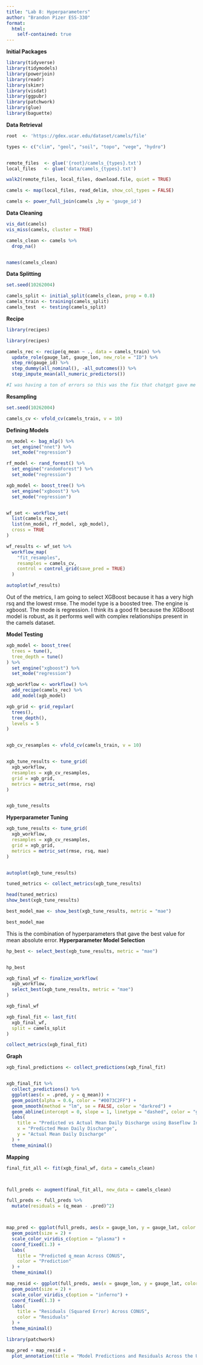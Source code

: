 ```yaml
---
title: "Lab 8: Hyperparameters"
author: "Brandon Pizer ESS-330"
format:
  html:
    self-contained: true
---
```

**Initial Packages**
```r
library(tidyverse)
library(tidymodels)
library(powerjoin)
library(readr)
library(skimr)
library(visdat)
library(ggpubr)
library(patchwork)
library(glue)
library(baguette)
```

**Data Retrieval**
```r
root  <- 'https://gdex.ucar.edu/dataset/camels/file'

types <- c("clim", "geol", "soil", "topo", "vege", "hydro")


remote_files  <- glue('{root}/camels_{types}.txt')
local_files   <- glue('data/camels_{types}.txt')

walk2(remote_files, local_files, download.file, quiet = TRUE)

camels <- map(local_files, read_delim, show_col_types = FALSE) 

camels <- power_full_join(camels ,by = 'gauge_id')
```

**Data Cleaning**
```r

vis_dat(camels)
vis_miss(camels, cluster = TRUE)

```
```r
camels_clean <- camels %>%
  drop_na()


names(camels_clean)

```

**Data Splitting**
```r
set.seed(10262004)

camels_split <- initial_split(camels_clean, prop = 0.8)
camels_train <- training(camels_split)
camels_test  <- testing(camels_split)

```

**Recipe**
```r

library(recipes)

library(recipes)

camels_rec <- recipe(q_mean ~ ., data = camels_train) %>%
  update_role(gauge_lat, gauge_lon, new_role = "ID") %>% 
  step_rm(gauge_id) %>% 
  step_dummy(all_nominal(), -all_outcomes()) %>%  
  step_impute_mean(all_numeric_predictors()) 

#I was having a ton of errors so this was the fix that chatgpt gave me


```

**Resampling**
```r

set.seed(10262004) 

camels_cv <- vfold_cv(camels_train, v = 10)

```

**Defining Models**
```r

nn_model <- bag_mlp() %>%
  set_engine("nnet") %>%
  set_mode("regression")

rf_model <- rand_forest() %>%
  set_engine("randomForest") %>%
  set_mode("regression")

xgb_model <- boost_tree() %>%
  set_engine("xgboost") %>%
  set_mode("regression")



```


```r

wf_set <- workflow_set(
  list(camels_rec),  
  list(nn_model, rf_model, xgb_model),  
  cross = TRUE  
)

wf_results <- wf_set %>%
  workflow_map(
    "fit_resamples", 
    resamples = camels_cv,
    control = control_grid(save_pred = TRUE)
  )

autoplot(wf_results)


```
Out of the metrics, I am going to select XGBoost because it has a very high rsq and the lowest rmse. The model type is a boosted tree. The engine is xgboost. The mode is regression. I think its a good fit because the XGBoost model is robust, as it performs well with complex relationships present in the camels dataset.

**Model Testing**
```r

xgb_model <- boost_tree(
  trees = tune(),           
  tree_depth = tune()       
) %>%
  set_engine("xgboost") %>%
  set_mode("regression")

xgb_workflow <- workflow() %>%
  add_recipe(camels_rec) %>%  
  add_model(xgb_model)  

xgb_grid <- grid_regular(
  trees(),
  tree_depth(),
  levels = 5
)


xgb_cv_resamples <- vfold_cv(camels_train, v = 10)


xgb_tune_results <- tune_grid(
  xgb_workflow,          
  resamples = xgb_cv_resamples,
  grid = xgb_grid,
  metrics = metric_set(rmse, rsq)  
)


xgb_tune_results


```
**Hyperparameter Tuning**
```r

xgb_tune_results <- tune_grid(
  xgb_workflow,          
  resamples = xgb_cv_resamples,
  grid = xgb_grid,
  metrics = metric_set(rmse, rsq, mae)  
)


autoplot(xgb_tune_results)

```
```r

tuned_metrics <- collect_metrics(xgb_tune_results)

head(tuned_metrics)
show_best(xgb_tune_results)

```

```r

best_model_mae <- show_best(xgb_tune_results, metric = "mae")

best_model_mae


```
This is the combination of hyperparameters that gave the best value for mean absolute error. 
**Hyperparameter Model Selection**
```r

hp_best <- select_best(xgb_tune_results, metric = "mae")


hp_best


```
```r

xgb_final_wf <- finalize_workflow(
  xgb_workflow,
  select_best(xgb_tune_results, metric = "mae")
)

xgb_final_wf

```
```r
xgb_final_fit <- last_fit(
  xgb_final_wf,
  split = camels_split
)

collect_metrics(xgb_final_fit)

```
**Graph**
```r
xgb_final_predictions <- collect_predictions(xgb_final_fit)


xgb_final_fit %>%
  collect_predictions() %>%
  ggplot(aes(x = .pred, y = q_mean)) +
  geom_point(alpha = 0.6, color = "#0073C2FF") +
  geom_smooth(method = "lm", se = FALSE, color = "darkred") +
  geom_abline(intercept = 0, slope = 1, linetype = "dashed", color = "gray40") +
  labs(
    title = "Predicted vs Actual Mean Daily Discharge using Baseflow Index",
    x = "Predicted Mean Daily Discharge",
    y = "Actual Mean Daily Discharge"
  ) +
  theme_minimal()


```
**Mapping**
```r

final_fit_all <- fit(xgb_final_wf, data = camels_clean)



full_preds <- augment(final_fit_all, new_data = camels_clean)

full_preds <- full_preds %>%
  mutate(residuals = (q_mean - .pred)^2)



map_pred <- ggplot(full_preds, aes(x = gauge_lon, y = gauge_lat, color = .pred)) +
  geom_point(size = 2) +
  scale_color_viridis_c(option = "plasma") +
  coord_fixed(1.3) +
  labs(
    title = "Predicted q_mean Across CONUS",
    color = "Prediction"
  ) +
  theme_minimal()

map_resid <- ggplot(full_preds, aes(x = gauge_lon, y = gauge_lat, color = residuals)) +
  geom_point(size = 2) +
  scale_color_viridis_c(option = "inferno") +
  coord_fixed(1.3) +
  labs(
    title = "Residuals (Squared Error) Across CONUS",
    color = "Residuals"
  ) +
  theme_minimal()


```

```r
library(patchwork)

map_pred + map_resid +
  plot_annotation(title = "Model Predictions and Residuals Across the US")

```






